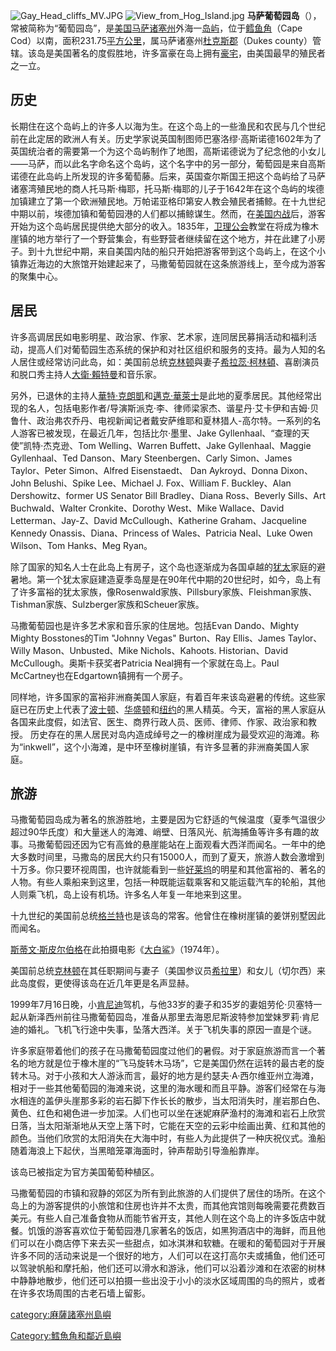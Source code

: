 {{NoteTA
|G1=USState
|G2=Unit
|T=zh-hans:马萨葡萄园岛; zh-hant:瑪莎葡萄園島;
|1=zh-hans:马萨葡萄园岛; zh-hant:瑪莎葡萄園島;
|2=zh:莱特曼; zh-hans:莱特曼; zh-tw:賴特曼; zh-hk:萊特曼;
|3=zh-cn:希拉里; zh:希拉莉; zh-hant:希拉蕊; zh-tw:希拉蕊; zh-sg:希拉莉; zh-hk:希拉莉; zh-mo:希拉里;
|4=zh-cn:克林顿; zh-hk:克林頓; zh-hant:柯林頓; zh-tw:柯林頓; zh-mo:克林頓;
|5=zh-cn:沃尔特;zh-tw:華特;zh-hk:華特;zh-hant:沃爾特;
|6=zh-cn:克朗凯特;zh-tw:克朗凱;zh-hk:克朗凱特;zh-hant:克朗凱特;
}}
{{Expand|time=2013-06-24T07:50:28+00:00 }}
{{unreferenced|time=2012-3-17}} 
{{coord|41|24|N|70|37|W|display=title}}
[[File:Gay_Head_cliffs_MV.JPG|thumb]]
[[File:View_from_Hog_Island.jpg|thumb]]
'''马萨葡萄园岛'''（{{lang-en|Martha's Vineyard}}），常被简称为“葡萄园岛”，是[[美国|美国]][[马萨诸塞州|马萨诸塞州]]外海一[[岛屿|岛屿]]，位于[[鳕鱼角|鳕鱼角]]（Cape Cod）以南，面积231.75[[平方公里|平方公里]]，属马萨诸塞州[[杜克斯縣_(马萨诸塞州)|杜克斯郡]]（Dukes county）管辖。该岛是美国著名的度假胜地，许多富豪在岛上拥有[[豪宅|豪宅]]，由美国最早的殖民者之一{{le|托马斯·梅耶|Thomas Mayhew}}立。

==历史==

长期住在这个岛屿上的许多人以海为生。在这个岛上的一些渔民和农民与几个世纪前在此定居的欧洲人有关。历史学家说英国制图师巴塞洛缪·高斯诺德1602年为了英国统治者的需要第一个为这个岛屿制作了地图，高斯诺德说为了纪念他的小女儿——马萨，而以此名字命名这个岛屿，这个名字中的另一部分，葡萄园是来自高斯诺德在此岛屿上所发现的许多葡萄藤。后来，英国查尔斯国王把这个岛屿给了马萨诸塞湾殖民地的商人托马斯·梅耶，托马斯·梅耶的儿子于1642年在这个岛屿的埃德加镇建立了第一个欧洲殖民地。万帕诺亚格印第安人教会殖民者捕鲸。在十九世纪中期以前，埃德加镇和葡萄园港的人们都以捕鲸谋生。然而，在[[美国内战|美国内战]]后，游客开始为这个岛屿居民提供绝大部分的收入。1835年，[[卫理公会|卫理公会]]教堂在将成为橡木崖镇的地方举行了一个野营集会，有些野营者继续留在这个地方，并在此建了小房子。到十九世纪中期，来自美国内陆的船只开始把游客带到这个岛屿上，在这个小镇靠近海边的大旅馆开始建起来了，马撒葡萄园就在这条旅游线上，至今成为游客的聚集中心。

==居民==
许多高调居民如电影明星、政治家、作家、艺术家，连同居民募捐活动和福利活动，提高人们对葡萄园生态系统的保护和对社区组织和服务的支持。最为人知的名人居住或经常访问此岛，如：美国前总统[[比尔·克林顿|克林顿]]與妻子[[希拉蕊·柯林頓|希拉蕊·柯林頓]]、喜剧演员和脱口秀主持人[[大卫·莱特曼|大衛·賴特曼]]和音乐家{{le|卡莉·西蒙|Carly Simon}}。

另外，已退休的主持人[[沃尔特·克朗凯特|華特·克朗凱]]和[[邁克·華萊士|邁克·華萊士]]是此地的夏季居民。其他经常出现的名人，包括电影作者/导演斯派克·李、律师梁家杰、谐星丹·艾卡伊和吉姆·贝鲁什、政治弗农乔丹、电视新闻记者戴安萨维耶和夏林猎人-高尔特。一系列的名人游客已被发现，在最近几年，包括比尔·墨里、Jake Gyllenhaal、“查理的天使”凯特·杰克逊、Tom Welling、Warren Buffett、Jake Gyllenhaal、Maggie Gyllenhaal、Ted Danson、Mary Steenbergen、Carly Simon、James Taylor、Peter Simon、Alfred Eisenstaedt、 Dan Aykroyd、Donna Dixon、John Belushi、Spike Lee、Michael J. Fox、William F. Buckley、Alan Dershowitz、former US Senator Bill Bradley、Diana Ross、Beverly Sills、Art Buchwald、Walter Cronkite、Dorothy West、Mike Wallace、David Letterman、Jay-Z、David McCullough、Katherine Graham、Jacqueline Kennedy Onassis、Diana、Princess of Wales、Patricia Neal、Luke Owen Wilson、Tom Hanks、Meg Ryan。

除了国家的知名人士在此岛上有房子，这个岛也逐渐成为各国卓越的[[犹太|犹太]]家庭的避暑地。第一个犹太家庭建造夏季岛屋是在90年代中期的20世纪时，如今，岛上有了许多富裕的犹太家族，像Rosenwald家族、Pillsbury家族、Fleishman家族、Tishman家族、Sulzberger家族和Scheuer家族。

马撒葡萄园也是许多艺术家和音乐家的住居地。包括Evan Dando、Mighty Mighty Bosstones的Tim "Johnny Vegas" Burton、Ray Ellis、James Taylor、Willy Mason、Unbusted、Mike Nichols、Kahoots. Historian、David McCullough。奥斯卡获奖者Patricia Neal拥有一个家就在岛上。Paul McCartney也在Edgartown镇拥有一个房子。

同样地，许多国家的富裕非洲裔美国人家庭，有着百年来该岛避暑的传统。这些家庭已在历史上代表了[[波士顿|波士顿]]、[[华盛顿|华盛顿]]和[[纽约|纽约]]的黑人精英。今天，富裕的黑人家庭从各国来此度假，如法官、医生、商界行政人员、医师、律师、作家、政治家和教授。 历史存在的黑人居民对岛内造成绰号之一的橡树崖成为最受欢迎的海滩。称为“inkwell”，这个小海滩，是中环至橡树崖镇，有许多显著的非洲裔美国人家庭。

==旅游==

马撒葡萄园岛成为著名的旅游胜地，主要是因为它舒适的气候温度（夏季气温很少超过90华氏度）和大量迷人的海滩、峭壁、日落风光、航海捕鱼等许多有趣的故事。马撒葡萄园还因为它有高耸的悬崖能站在上面观看大西洋而闻名。一年中的绝大多数时间里，马撒岛的居民大约只有15000人，而到了夏天，旅游人数会激增到十万多。你只要环视周围，也许就能看到一些[[好莱坞|好莱坞]]的明星和其他富裕的、著名的人物。有些人乘船来到这里，包括一种既能运载乘客和又能运载汽车的轮船，其他人则乘飞机，岛上设有机场。许多名人年复一年地来到这里。

十九世纪的美国前总统[[格兰特|格兰特]]也是该岛的常客。他曾住在橡树崖镇的姜饼别墅因此而闻名。

[[斯蒂文·斯皮尔伯格|斯蒂文·斯皮尔伯格]]在此拍摄电影《[[大白鲨|大白鲨]]》（1974年）。

美国前总统[[比尔·克林顿|克林顿]]在其任职期间与妻子（美国参议员[[希拉里|希拉里]]）和女儿（切尔西）来此岛度假，更使得该岛在近几年更是名声显赫。

1999年7月16日晚，小[[肯尼迪|肯尼迪]]驾机，与他33岁的妻子和35岁的妻姐劳伦·贝塞特一起从新泽西州前往马撒葡萄园岛，准备从那里去海恩尼斯波特参加堂妹罗莉·肯尼迪的婚礼。飞机飞行途中失事，坠落大西洋。关于飞机失事的原因一直是个谜。

许多家庭带着他们的孩子在马撒葡萄园度过他们的暑假。对于家庭旅游而言一个著名的地方就是位于橡木崖的“飞马旋转木马场”，它是美国仍然在运转的最古老的旋转木马。对于小孩和大人游泳而言，最好的地方是约瑟夫·A·西尔维亚州立海滩，相对于一些其他葡萄园的海滩来说，这里的海水暖和而且平静。游客们经常在与海水相连的盖伊头崖那多彩的岩石脚下作长长的散步，当太阳消失时，崖岩那白色、黄色、红色和褐色进一步加深。人们也可以坐在迷妮麻萨渔村的海滩和岩石上欣赏日落，当太阳渐渐地从天空上落下时，它能在天空的云彩中绘画出黄、红和其他的颜色。当他们欣赏的太阳消失在大海中时，有些人为此提供了一种庆祝仪式。渔船随着海浪上下起伏，当黑暗笼罩海面时，钟声帮助引导渔船靠岸。 

该岛已被指定为官方美国葡萄种植区。

马撒葡萄园的市镇和寂静的郊区为所有到此旅游的人们提供了居住的场所。在这个岛上的为游客提供的小旅馆和住房也许并不太贵，而其他宾馆则每晚需要花费数百美元。有些人自己准备食物从而能节省开支，其他人则在这个岛上的许多饭店中就餐。饥饿的游客喜欢位于葡萄园港几家著名的饭店，如黑狗酒店中的海鲜，而且他们可以在小商店停下来去买一些甜点，如冰淇淋和软糖。在暖和的葡萄园对于开展许多不同的活动来说是一个很好的地方，人们可以在这打高尔夫或捕鱼，他们还可以驾驶帆船和摩托船，他们还可以滑水和游泳，他们可以沿着沙滩和在浓密的树林中静静地散步，他们还可以拍摄一些出没于小小的淡水区域周围的鸟的照片，或者在许多农场周围的古老石墙上留影。

{{DEFAULTSORT:Martha's Vineyard}}
[[category:麻薩諸塞州島嶼|category:麻薩諸塞州島嶼]]
[[Category:鱈魚角和鄰近島嶼|Category:鱈魚角和鄰近島嶼]]